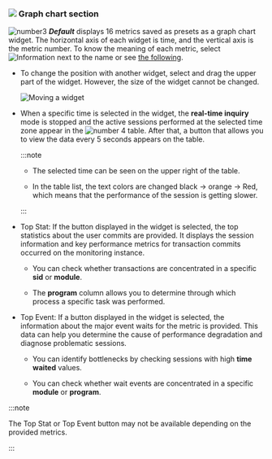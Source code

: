 ### ![](/img/number-02.png) Graph chart section

![number3](/img/number-03.png) **_Default_** displays 16 metrics saved as presets as a graph chart widget. The horizontal axis of each widget is time, and the vertical axis is the metric number. To know the meaning of each metric, select ![Information](/img/ic-info-circle.svg) next to the name or see [the following](metrics-data-list).

- To change the position with another widget, select and drag the upper part of the widget. However, the size of the widget cannot be changed.

  ![Moving a widget](/img/db-dashboard-move-widget.png)

- When a specific time is selected in the widget, the **real-time inquiry** mode is stopped and the active sessions performed at the selected time zone appear in the ![number 4](/img/number-04.png) <Cmdname sid="active_sessions" className="uitext" /> table. After that, a button that allows you to view the data every 5 seconds appears on the <Cmdname sid="active_sessions" className="uitext" /> table.

  <ProdImg img='db-instance-monitoring-seltime.png' />

  :::note

  - The selected time can be seen on the upper right of the <Cmdname sid="active_sessions" className="uitext" /> table.

  - In the <Cmdname sid="active_sessions" className="uitext" /> table list, the text colors are changed black → <span class='slow'>orange</span> → <span class='vslow'>Red</span>, which means that the performance of the session is getting slower.

  :::

<InDoc product="oracle,oracle-pro">

- <UI>Top Stat</UI>: If the button displayed in the widget is selected, the top statistics about the user commits are provided. It displays the session information and key performance metrics for transaction commits occurred on the monitoring instance.

  - You can check whether transactions are concentrated in a specific **sid** or **module**.

  - The **program** column allows you to determine through which process a specific task was performed.

- <UI>Top Event</UI>: If a button displayed in the widget is selected, the information about the major event waits for the metric is provided. This data can help you determine the cause of performance degradation and diagnose problematic sessions.

  - You can identify bottlenecks by checking sessions with high **time waited** values.

  - You can check whether wait events are concentrated in a specific **module** or **program**.

:::note

The <UI>Top Stat</UI> or <UI>Top Event</UI> button may not be available depending on the provided metrics.

:::

</InDoc>
